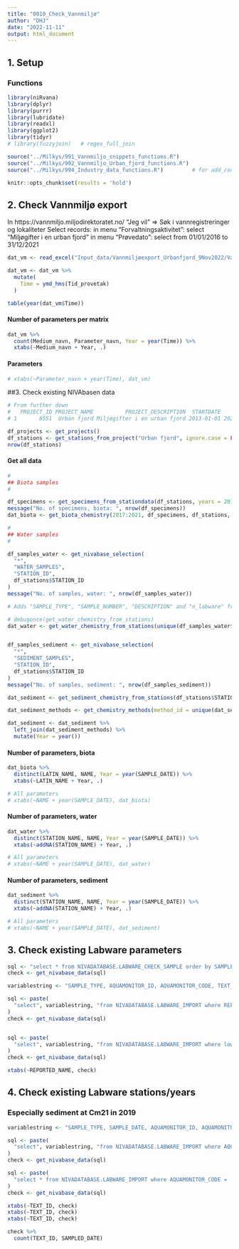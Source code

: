 ```yaml
---
title: "0010_Check_Vannmiljø"
author: "DHJ"
date: "2022-11-11"
output: html_document
---
```



## 1. Setup  

### Functions  
```r

library(niRvana)
library(dplyr)
library(purrr)
library(lubridate)
library(readxl)
library(ggplot2)
library(tidyr)
# library(fuzzyjoin)   # regex_full_join

source("../Milkys/991_Vannmiljo_snippets_functions.R")
source("../Milkys/992_Vannmiljo_Urban_fjord_functions.R")
source("../Milkys/994_Industry_data_functions.R")         # for add_coordinates()

knitr::opts_chunk$set(results = 'hold')

```


## 2.  Check Vannmiljø export    

In https://vannmiljo.miljodirektoratet.no/
"Jeg vil" => Søk i vannregistreringer og lokaliteter
Select records: 
  in menu "Forvaltningsaktivitet": select "Miljøgifter i en urban fjord"
  in menu "Prøvedato": select from 01/01/2016 to 31/12/2021

```r

dat_vm <- read_excel("Input_data/Vannmiljøexport_Urbanfjord_9Nov2022/VannmiljoEksport.xlsx", guess_max = 10000)

dat_vm <- dat_vm %>%
  mutate(
    Time = ymd_hms(Tid_provetak)
  )

table(year(dat_vm$Time))

```

#### Number of parameters per matrix   
```r

dat_vm %>%
  count(Medium_navn, Parameter_navn, Year = year(Time)) %>%
  xtabs(~Medium_navn + Year, .)

```

#### Parameters  
```r

# xtabs(~Parameter_navn + year(Time), dat_vm)

```


##3.  Check existing NIVAbasen data    
```r

# From further down  
#   PROJECT_ID PROJECT_NAME          PROJECT_DESCRIPTION  STARTDATE    ENDDATE ENTERED_BY        ENTERED_DATE           O_NUMBER
# 1       8551  Urban fjord Miljøgifter i en urban fjord 2013-01-01 2020-12-31        WEB 2015-11-04 15:33:30 13239,17146,210135

df_projects <- get_projects()   
df_stations <- get_stations_from_project("Urban fjord", ignore.case = FALSE)
nrow(df_stations)

```

#### Get all data  

```r

# 
## Biota samples
#

df_specimens <- get_specimens_from_stationdata(df_stations, years = 2017:2021)
message("No. of specimens, biota: ", nrow(df_specimens))
dat_biota <- get_biota_chemistry(2017:2021, df_specimens, df_stations, report_samples = TRUE)

#
## Water samples  
#

df_samples_water <- get_nivabase_selection(
  "*",
  "WATER_SAMPLES",
  "STATION_ID",
  df_stations$STATION_ID
)
message("No. of samples, water: ", nrow(df_samples_water))

# Adds "SAMPLE_TYPE", "SAMPLE_NUMBER", "DESCRIPTION" and "n_labware" from Labware

# debugonce(get_water_chemistry_from_stations)
dat_water <- get_water_chemistry_from_stations(unique(df_samples_water$STATION_ID), 2017:2021)


df_samples_sediment <- get_nivabase_selection(
  "*",
  "SEDIMENT_SAMPLES",
  "STATION_ID",
  df_stations$STATION_ID
)
message("No. of samples, sediment: ", nrow(df_samples_sediment))

dat_sediment <- get_sediment_chemistry_from_stations(df_stations$STATION_ID, years = 2017:2021)

dat_sediment_methods <- get_chemistry_methods(method_id = unique(dat_sediment$METHOD_ID))

dat_sediment <- dat_sediment %>%
  left_join(dat_sediment_methods) %>%
  mutate(Year = year())

```

#### Number of parameters, biota   
```r

dat_biota %>%
  distinct(LATIN_NAME, NAME, Year = year(SAMPLE_DATE)) %>%
  xtabs(~LATIN_NAME + Year, .)  

# All parameters  
# xtabs(~NAME + year(SAMPLE_DATE), dat_biota)

```


#### Number of parameters, water    
```r

dat_water %>%
  distinct(STATION_NAME, NAME, Year = year(SAMPLE_DATE)) %>%
  xtabs(~addNA(STATION_NAME) + Year, .)    

# All parameters  
# xtabs(~NAME + year(SAMPLE_DATE), dat_water)

```


#### Number of parameters, sediment    
```r

dat_sediment %>%
  distinct(STATION_NAME, NAME, Year = year(SAMPLE_DATE)) %>%
  xtabs(~addNA(STATION_NAME) + Year, .)    

# All parameters  
# xtabs(~NAME + year(SAMPLE_DATE), dat_sediment)

```


## 3.  Check existing Labware parameters      

```r

sql <- "select * from NIVADATABASE.LABWARE_CHECK_SAMPLE order by SAMPLE_DATE ASC limit 200"
check <- get_nivabase_data(sql)

```

```r

variablestring <- "SAMPLE_TYPE, AQUAMONITOR_ID, AQUAMONITOR_CODE, TEXT_ID, DESCRIPTION, REPORTED_NAME, ANALYS, PARAM"

sql <- paste(
  "select", variablestring, "from NIVADATABASE.LABWARE_IMPORT where REPORTED_NAME = 'PFOSA'"
)
check <- get_nivabase_data(sql)


sql <- paste(
  "select", variablestring, "from NIVADATABASE.LABWARE_IMPORT where lower(REPORTED_NAME) like '%pfosa%'"
)
check <- get_nivabase_data(sql)

xtabs(~REPORTED_NAME, check)

```



## 4.  Check existing Labware stations/years  

### Especially sediment at Cm21 in 2019  

```r

variablestring <- "SAMPLE_TYPE, SAMPLE_DATE, AQUAMONITOR_ID, AQUAMONITOR_CODE, TEXT_ID, DESCRIPTION, REPORTED_NAME, ANALYS, PARAM, STATUS, STATUSX"

sql <- paste(
  "select", variablestring, "from NIVADATABASE.LABWARE_IMPORT where AQUAMONITOR_CODE = 'Cm21'"
)
check <- get_nivabase_data(sql)

sql <- paste(
  "select * from NIVADATABASE.LABWARE_IMPORT where AQUAMONITOR_CODE = 'Cm21'"
)
check <- get_nivabase_data(sql)

xtabs(~TEXT_ID, check)
xtabs(~TEXT_ID, check)
xtabs(~TEXT_ID, check)

check %>%
  count(TEXT_ID, SAMPLED_DATE)

```
